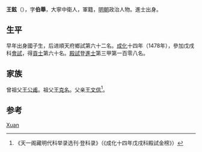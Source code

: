 {{Otheruses|other=名为王铉的其他人物|王铉}}
{{Otheruses|other=名为王伯举的其他人物|王伯举}}

'''王鉉'''（{{bd|？||？||catIdx=W王}}），字'''伯舉'''，大寧中衛人，軍籍，[[明朝|明朝]]政治人物。進士出身。

== 生平 ==
早年出身國子生，后进順天府鄉試第六十二名。[[成化|成化]]十四年（1478年），參加戊戌科[[會試|會試]]，得[[貢士|貢士]]第六十名。[[殿試|殿試]]登[[進士|進士]]第三甲第一百零八名。

== 家族 ==
曾祖父[[王公甫|王公甫]]。祖父[[王克名|王克名]]。父亲[[王文信|王文信]]<ref>《天一阁藏明代科举录选刊·登科录》（《成化十四年戊戌科殿試金榜》）</ref>。

== 参考 ==
{{reflist}}

{{成化十四年戊戌科殿試金榜}}

{{Authority control}}
{{DEFAULTSORT:Wang王}}
[[Category:王姓|Xuan]]

{{明朝人物小作品}}